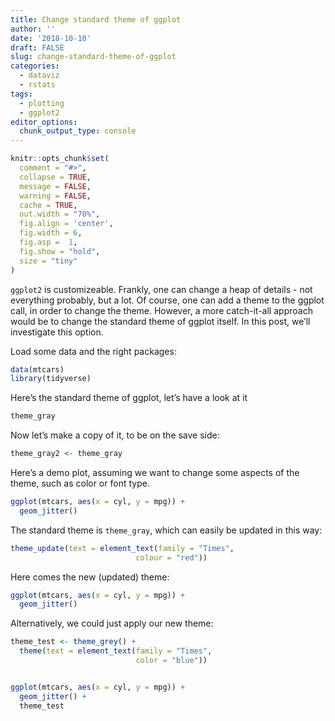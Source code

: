 ```yaml
---
title: Change standard theme of ggplot
author: ''
date: '2018-10-10'
draft: FALSE
slug: change-standard-theme-of-ggplot
categories:
  - dataviz
  - rstats
tags:
  - plotting
  - ggplot2
editor_options: 
  chunk_output_type: console
---
```


```r
knitr::opts_chunk$set(
  comment = "#>",
  collapse = TRUE,
  message = FALSE,
  warning = FALSE,
  cache = TRUE,
  out.width = "70%",
  fig.align = 'center',
  fig.width = 6,
  fig.asp =  1,
  fig.show = "hold",
  size = "tiny"
)
```



`ggplot2` is customizeable. Frankly, one can change a heap of details - not everything probably, but a lot. Of course, one can add a theme to the ggplot call, in order to change the theme. However, a more catch-it-all approach would be to change the standard theme of ggplot itself. In this post, we'll investigate this option.


Load some data and the right packages:

```r
data(mtcars)
library(tidyverse)
```


Here's the standard theme of ggplot, let's have a look at it
```r
theme_gray
```


Now let's make a copy of it, to be on the save side:

```r
theme_gray2 <- theme_gray
```

Here's a demo plot, assuming we want to change some aspects of the theme, such as color or font type.


```r
ggplot(mtcars, aes(x = cyl, y = mpg)) +
  geom_jitter()
```




The standard theme is `theme_gray`, which can easily be updated in this way:



```r
theme_update(text = element_text(family = "Times",
                            colour = "red"))
```





Here comes the new (updated) theme:


```r
ggplot(mtcars, aes(x = cyl, y = mpg)) +
  geom_jitter()
```


Alternatively, we could just apply our new theme:

```r
theme_test <- theme_grey() +
  theme(text = element_text(family = "Times",
                            color = "blue"))


ggplot(mtcars, aes(x = cyl, y = mpg)) +
  geom_jitter() + 
  theme_test
```

